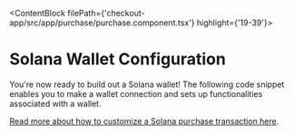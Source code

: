
<ContentBlock filePath={'checkout-app/src/app/purchase/purchase.component.tsx'} highlight={'19-39'}>

# Solana Wallet Configuration

You're now ready to build out a Solana wallet!
The following code snippet enables you to make a wallet connection and sets up functionalities associated with a wallet.

[Read more about how to customize a Solana purchase transaction here](https://docs.coinflow.cash/docs/solana).

</ContentBlock>
